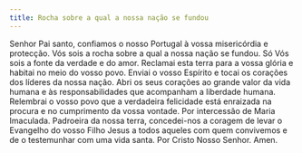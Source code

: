 ```yaml
---
title: Rocha sobre a qual a nossa nação se fundou
---
```


Senhor Pai santo, confiamos o nosso Portugal à vossa misericórdia e protecção. Vós sois a rocha sobre a qual a nossa nação se fundou. Só Vós sois a fonte da verdade e do amor. Reclamai esta terra para a vossa glória e habitai no meio do vosso povo. Enviai o vosso Espírito e tocai os corações dos líderes da nossa nação. Abri os seus corações ao grande valor da vida humana e às responsabilidades que acompanham a liberdade humana. Relembrai o vosso povo que a verdadeira felicidade está enraizada na procura e no cumprimento da vossa vontade. Por intercessão de Maria Imaculada. Padroeira da nossa terra, concedei-nos a coragem de levar o Evangelho do vosso Filho Jesus a todos aqueles com quem convivemos e de o testemunhar com uma vida santa. Por Cristo Nosso Senhor. Amen.
